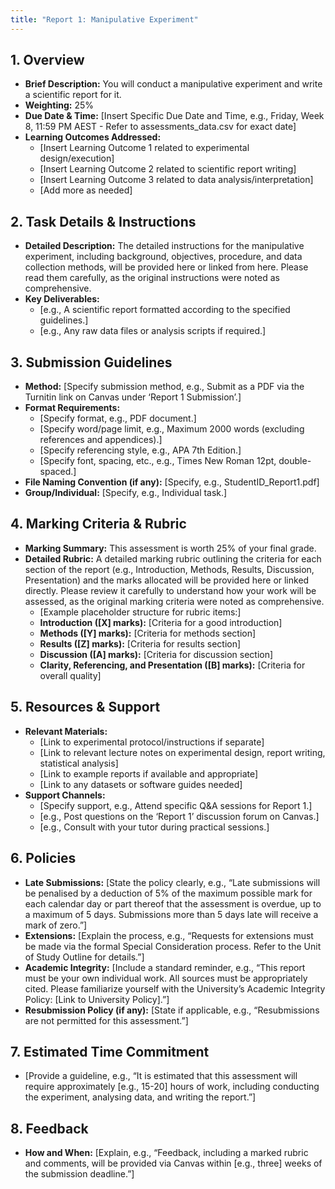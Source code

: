 ```yaml
---
title: "Report 1: Manipulative Experiment"
---
```


## 1. Overview
*   **Brief Description:** You will conduct a manipulative experiment and write a scientific report for it.
*   **Weighting:** 25%
*   **Due Date & Time:** [Insert Specific Due Date and Time, e.g., Friday, Week 8, 11:59 PM AEST - Refer to assessments_data.csv for exact date]
*   **Learning Outcomes Addressed:**
    *   [Insert Learning Outcome 1 related to experimental design/execution]
    *   [Insert Learning Outcome 2 related to scientific report writing]
    *   [Insert Learning Outcome 3 related to data analysis/interpretation]
    *   [Add more as needed]

## 2. Task Details & Instructions
*   **Detailed Description:** The detailed instructions for the manipulative experiment, including background, objectives, procedure, and data collection methods, will be provided here or linked from here. Please read them carefully, as the original instructions were noted as comprehensive.
*   **Key Deliverables:**
    *   [e.g., A scientific report formatted according to the specified guidelines.]
    *   [e.g., Any raw data files or analysis scripts if required.]

## 3. Submission Guidelines
*   **Method:** [Specify submission method, e.g., Submit as a PDF via the Turnitin link on Canvas under 'Report 1 Submission'.]
*   **Format Requirements:**
    *   [Specify format, e.g., PDF document.]
    *   [Specify word/page limit, e.g., Maximum 2000 words (excluding references and appendices).]
    *   [Specify referencing style, e.g., APA 7th Edition.]
    *   [Specify font, spacing, etc., e.g., Times New Roman 12pt, double-spaced.]
*   **File Naming Convention (if any):** [Specify, e.g., StudentID_Report1.pdf]
*   **Group/Individual:** [Specify, e.g., Individual task.]

## 4. Marking Criteria & Rubric
*   **Marking Summary:** This assessment is worth 25% of your final grade.
*   **Detailed Rubric:** A detailed marking rubric outlining the criteria for each section of the report (e.g., Introduction, Methods, Results, Discussion, Presentation) and the marks allocated will be provided here or linked directly. Please review it carefully to understand how your work will be assessed, as the original marking criteria were noted as comprehensive.
    *   [Example placeholder structure for rubric items:]
    *   **Introduction ([X] marks):** [Criteria for a good introduction]
    *   **Methods ([Y] marks):** [Criteria for methods section]
    *   **Results ([Z] marks):** [Criteria for results section]
    *   **Discussion ([A] marks):** [Criteria for discussion section]
    *   **Clarity, Referencing, and Presentation ([B] marks):** [Criteria for overall quality]

## 5. Resources & Support
*   **Relevant Materials:**
    *   [Link to experimental protocol/instructions if separate]
    *   [Link to relevant lecture notes on experimental design, report writing, statistical analysis]
    *   [Link to example reports if available and appropriate]
    *   [Link to any datasets or software guides needed]
*   **Support Channels:**
    *   [Specify support, e.g., Attend specific Q&A sessions for Report 1.]
    *   [e.g., Post questions on the 'Report 1' discussion forum on Canvas.]
    *   [e.g., Consult with your tutor during practical sessions.]

## 6. Policies
*   **Late Submissions:** [State the policy clearly, e.g., "Late submissions will be penalised by a deduction of 5% of the maximum possible mark for each calendar day or part thereof that the assessment is overdue, up to a maximum of 5 days. Submissions more than 5 days late will receive a mark of zero."]
*   **Extensions:** [Explain the process, e.g., "Requests for extensions must be made via the formal Special Consideration process. Refer to the Unit of Study Outline for details."]
*   **Academic Integrity:** [Include a standard reminder, e.g., "This report must be your own individual work. All sources must be appropriately cited. Please familiarize yourself with the University's Academic Integrity Policy: [Link to University Policy]."]
*   **Resubmission Policy (if any):** [State if applicable, e.g., "Resubmissions are not permitted for this assessment."]

## 7. Estimated Time Commitment
*   [Provide a guideline, e.g., "It is estimated that this assessment will require approximately [e.g., 15-20] hours of work, including conducting the experiment, analysing data, and writing the report."]

## 8. Feedback
*   **How and When:** [Explain, e.g., "Feedback, including a marked rubric and comments, will be provided via Canvas within [e.g., three] weeks of the submission deadline."]